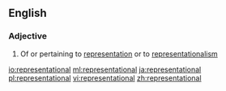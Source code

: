 ==English==

===Adjective===
{{en-adj}}

# Of or pertaining to [[representation]] or to [[representationalism]]

[[io:representational]]
[[ml:representational]]
[[ja:representational]]
[[pl:representational]]
[[vi:representational]]
[[zh:representational]]
